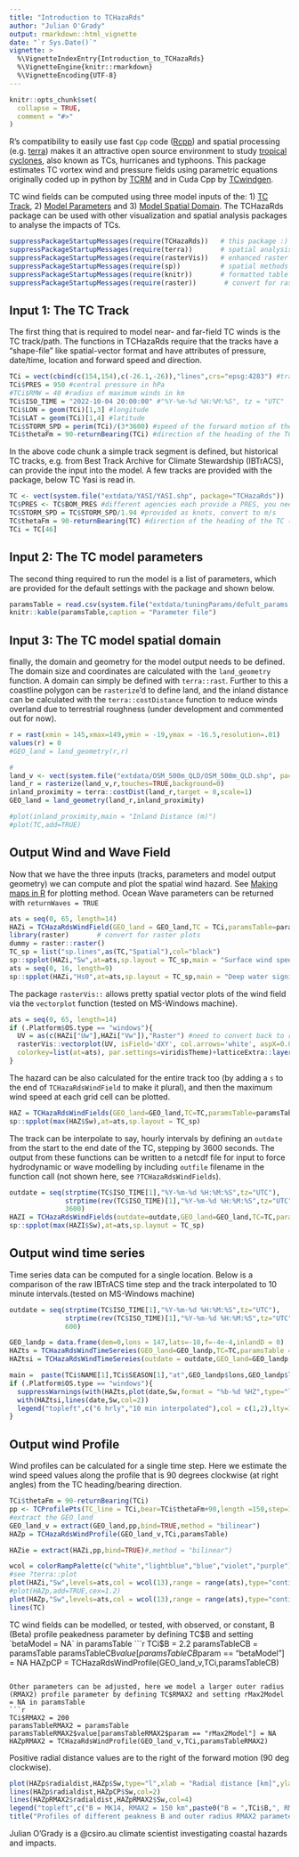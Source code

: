 ```yaml
---
title: "Introduction to TCHazaRds"
author: "Julian O'Grady"
output: rmarkdown::html_vignette
date: "`r Sys.Date()`"
vignette: >
  %\VignetteIndexEntry{Introduction_to_TCHazaRds}
  %\VignetteEngine{knitr::rmarkdown}
  %\VignetteEncoding{UTF-8}
---
```


```r
knitr::opts_chunk$set(
  collapse = TRUE,
  comment = "#>"
)
```

R's compatibility to easily use fast `Cpp` code ([Rcpp](https://github.com/RcppCore/Rcpp)) and spatial processing (e.g. [terra](https://github.com/rspatial/terra)) makes it an attractive open source environment to study [tropical cyclones](https://en.wikipedia.org/wiki/Tropical_cyclone), also known as TCs, hurricanes and typhoons. This package estimates TC vortex wind and pressure fields using parametric equations originally coded up in python by [TCRM](https://github.com/GeoscienceAustralia/tcrm) and in Cuda Cpp by [TCwindgen](https://github.com/CyprienBosserelle/TCwindgen).

TC wind fields can be computed using three model inputs of the: 1) [TC Track](#input1), 2) [Model Parameters](#input2) and 3) [Model Spatial Domain](#input3). The TCHazaRds package can be used with other visualization and spatial analysis packages to analyse the impacts of TCs.

```r
suppressPackageStartupMessages(require(TCHazaRds))   # this package :)
suppressPackageStartupMessages(require(terra))       # spatial analysis
suppressPackageStartupMessages(require(rasterVis))   # enhanced raster visualization https://oscarperpinan.github.io/rastervis/
suppressPackageStartupMessages(require(sp))          # spatial methods and plotting
suppressPackageStartupMessages(require(knitr))       # formatted table
suppressPackageStartupMessages(require(raster))       # convert for raster plots

```

<a name="input1"></a>

## Input 1: The TC Track  

The first thing that is required to model near- and far-field TC winds is the TC track/path. The functions in TCHazaRds require that the tracks have a "shape-file" like spatial-vector format and have attributes of pressure, date/time, location and forward speed and direction. 

```r
TCi = vect(cbind(c(154,154),c(-26.1,-26)),"lines",crs="epsg:4283") #track line segment
TCi$PRES = 950 #central pressure in hPa
#TCi$RMW = 40 #radius of maximum winds in km
TCi$ISO_TIME = "2022-10-04 20:00:00" #"%Y-%m-%d %H:%M:%S", tz = "UTC"
TCi$LON = geom(TCi)[1,3] #longitude
TCi$LAT = geom(TCi)[1,4] #latitude
TCi$STORM_SPD = perim(TCi)/(3*3600) #speed of the forward motion of the TC m/s
TCi$thetaFm = 90-returnBearing(TCi) #direction of the heading of the TC (Cartesian, clockwise from x axis)

```

In the above code chunk a simple track segment is defined, but historical TC tracks, e.g. from Best Track Archive for Climate Stewardship (IBTrACS), can provide the input into the model. A few tracks are provided with the package, below TC Yasi is read in.

```r
TC <- vect(system.file("extdata/YASI/YASI.shp", package="TCHazaRds"))
TC$PRES <- TC$BOM_PRES #different agencies each provide a PRES, you need to chose one. 
TC$STORM_SPD = TC$STORM_SPD/1.94 #provided as knots, convert to m/s
TC$thetaFm = 90-returnBearing(TC) #direction of the heading of the TC (Cartesian, clockwise from x axis)
TCi = TC[46]
```

<a name="input2"></a>

## Input 2: The TC model parameters  

The second thing required to run the model is a list of parameters, which are provided for the default settings with the package and shown below.

```r
paramsTable = read.csv(system.file("extdata/tuningParams/defult_params.csv",package = "TCHazaRds"))
knitr::kable(paramsTable,caption = "Parameter file")
```
<a name="Input3"></a>

## Input 3: The TC model spatial domain  

finally, the domain and geometry for the model output needs to be defined. The domain size and coordinates are calculated with the `land_geometry` function. A domain can simply be defined with `terra::rast`. Further to this a coastline polygon can be `rasterize`'d to define land, and the inland distance can be calculated with the `terra::costDistance` function to reduce winds overland due to terrestrial roughness (under development and commented out for now). 

```r
r = rast(xmin = 145,xmax=149,ymin = -19,ymax = -16.5,resolution=.01)
values(r) = 0
#GEO_land = land_geometry(r,r)

#
land_v <- vect(system.file("extdata/OSM_500m_QLD/OSM_500m_QLD.shp", package="TCHazaRds"))
land_r = rasterize(land_v,r,touches=TRUE,background=0)
inland_proximity = terra::costDist(land_r,target = 0,scale=1)
GEO_land = land_geometry(land_r,inland_proximity)

#plot(inland_proximity,main = "Inland Distance (m)")
#plot(TC,add=TRUE)

```

## Output Wind and Wave Field 
Now that we have the three inputs (tracks, parameters and model output geometry) we can compute and plot the spatial wind hazard. See [Making maps in R](https://r.geocompx.org/adv-map.html) for plotting method. Ocean Wave parameters can be returned with `returnWaves = TRUE`

```r
ats = seq(0, 65, length=14)
HAZi = TCHazaRdsWindField(GEO_land = GEO_land,TC = TCi,paramsTable=paramsTable,returnWaves = TRUE)
library(raster)       # convert for raster plots
dummy = raster::raster() 
TC_sp = list("sp.lines",as(TC,"Spatial"),col="black")
sp::spplot(HAZi,"Sw",at=ats,sp.layout = TC_sp,main = "Surface wind speed [m/s]")
ats = seq(0, 16, length=9)
sp::spplot(HAZi,"Hs0",at=ats,sp.layout = TC_sp,main = "Deep water significant wave height [m]")

```

The package `rasterVis::` allows pretty spatial vector plots of the wind field via the `vectorplot` function (tested on MS-Windows machine).

```r
ats = seq(0, 65, length=14)
if (.Platform$OS.type == "windows"){
  UV = as(c(HAZi["Uw"],HAZi["Vw"]),"Raster") #need to convert back to raster
  rasterVis::vectorplot(UV, isField='dXY', col.arrows='white', aspX=0.002,aspY=0.002,at=ats ,
  colorkey=list(at=ats), par.settings=viridisTheme)+latticeExtra::layer(sp.lines(as(TC,"Spatial"),col="red"))
}
```

The hazard can be also calculated for the entire track too (by adding a `s` to the end of `TCHazaRdsWindField` to make it plural), and then the maximum wind speed at each grid cell can be plotted.

```r
HAZ = TCHazaRdsWindFields(GEO_land=GEO_land,TC=TC,paramsTable=paramsTable)
sp::spplot(max(HAZ$Sw),at=ats,sp.layout = TC_sp)
```

The track can be interpolate to say, hourly intervals by defining an `outdate` from the start to the end date of the TC, stepping by 3600 seconds.
The output from these functions can be written to a netcdf file for input to force hydrodynamic or wave modelling by including `outfile` filename in the function call (not shown here, see `?TCHazaRdsWindFields`). 

```r
outdate = seq(strptime(TC$ISO_TIME[1],"%Y-%m-%d %H:%M:%S",tz="UTC"),
              strptime(rev(TC$ISO_TIME)[1],"%Y-%m-%d %H:%M:%S",tz="UTC"),
              3600)
HAZI = TCHazaRdsWindFields(outdate=outdate,GEO_land=GEO_land,TC=TC,paramsTable=paramsTable)
sp::spplot(max(HAZI$Sw),at=ats,sp.layout = TC_sp)
```

## Output wind time series  


Time series data can be computed for a single location. Below is a comparison of the raw IBTrACS time step and the track interpolated to 10 minute intervals.(tested on MS-Windows machine) 

```r

outdate = seq(strptime(TC$ISO_TIME[1],"%Y-%m-%d %H:%M:%S",tz="UTC"),
              strptime(rev(TC$ISO_TIME)[1],"%Y-%m-%d %H:%M:%S",tz="UTC"),
              600)

GEO_landp = data.frame(dem=0,lons = 147,lats=-18,f=-4e-4,inlandD = 0)
HAZts = TCHazaRdsWindTimeSereies(GEO_land=GEO_landp,TC=TC,paramsTable = paramsTable)
HAZtsi = TCHazaRdsWindTimeSereies(outdate = outdate,GEO_land=GEO_landp,TC=TC,paramsTable = paramsTable)

main =  paste(TCi$NAME[1],TCi$SEASON[1],"at",GEO_landp$lons,GEO_landp$lats)
if (.Platform$OS.type == "windows"){ 
  suppressWarnings(with(HAZts,plot(date,Sw,format = "%b-%d %HZ",type="l",main = main,ylab = "Wind speed [m/s]")))
  with(HAZtsi,lines(date,Sw,col=2))
  legend("topleft",c("6 hrly","10 min interpolated"),col = c(1,2),lty=1)
}
```

## Output wind Profile 

Wind profiles can be calculated for a single time step. Here we estimate the wind speed values along the profile that is 90 degrees clockwise (at right angles) from the TC heading/bearing direction.

```r
TCi$thetaFm = 90-returnBearing(TCi)
pp <- TCProfilePts(TC_line = TCi,bear=TCi$thetaFm+90,length =150,step=1)
#extract the GEO_land
GEO_land_v = extract(GEO_land,pp,bind=TRUE,method = "bilinear")
HAZp = TCHazaRdsWindProfile(GEO_land_v,TCi,paramsTable)

HAZie = extract(HAZi,pp,bind=TRUE)#,method = "bilinear")

wcol = colorRampPalette(c("white","lightblue","blue","violet","purple"))
#see ?terra::plot
plot(HAZi,"Sw",levels=ats,col = wcol(13),range = range(ats),type="continuous",all_levels=TRUE)
#plot(HAZp,add=TRUE,cex=1.2)
plot(HAZp,"Sw",levels=ats,col = wcol(13),range = range(ats),type="continuous",border="grey")#,all_levels=TRUE)
lines(TC)
```

TC wind fields can be modelled, or tested, with observed, or constant, B (Beta) profile peakedness parameter by defining TC$B and setting `betaModel = NA` in paramsTable
```r
TCi$B = 2.2
paramsTableCB = paramsTable
paramsTableCB$value[paramsTableCB$param == "betaModel"] = NA
HAZpCP = TCHazaRdsWindProfile(GEO_land_v,TCi,paramsTableCB)

```

Other parameters can be adjusted, here we model a larger outer radius (RMAX2) profile parameter by defining TC$RMAX2 and setting rMax2Model = NA in paramsTable
```r
TCi$RMAX2 = 200
paramsTableRMAX2 = paramsTable
paramsTableRMAX2$value[paramsTableRMAX2$param == "rMax2Model"] = NA
HAZpRMAX2 = TCHazaRdsWindProfile(GEO_land_v,TCi,paramsTableRMAX2)

```


Positive radial distance values are to the right of the forward motion (90 deg clockwise).

```r
plot(HAZp$radialdist,HAZp$Sw,type="l",xlab = "Radial distance [km]",ylab = "Wind speed [m/s]",ylim = c(0,70));grid()
lines(HAZp$radialdist,HAZpCP$Sw,col=2)
lines(HAZpRMAX2$radialdist,HAZpRMAX2$Sw,col=4)
legend("topleft",c("B = MK14, RMAX2 = 150 km",paste0("B = ",TCi$B,", RMAX2 = 150 km"),paste0("B = MK14, RMAX2 = ",TCi$RMAX2," km")),lty=1,col = c(1,2,4),cex=.7)
title("Profiles of different peakness B and outer radius RMAX2 parameters",cex.main=.9)

```


Julian O'Grady is a @csiro.au climate scientist investigating coastal hazards and impacts.

